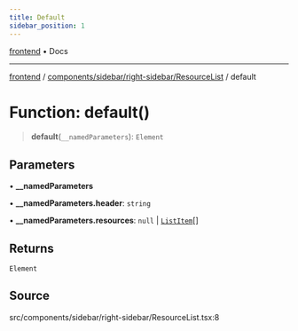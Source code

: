 ```yaml
---
title: Default
sidebar_position: 1
---
```


[frontend](../../../../..) • Docs

***

[frontend](../../../../..) / [components/sidebar/right-sidebar/ResourceList](..) / default

# Function: default()

> **default**(`__namedParameters`): `Element`

## Parameters

• **\_\_namedParameters**

• **\_\_namedParameters.header**: `string`

• **\_\_namedParameters.resources**: `null` \| [`ListItem`](../../BadgeList/interfaces/ListItem)[]

## Returns

`Element`

## Source

src/components/sidebar/right-sidebar/ResourceList.tsx:8
